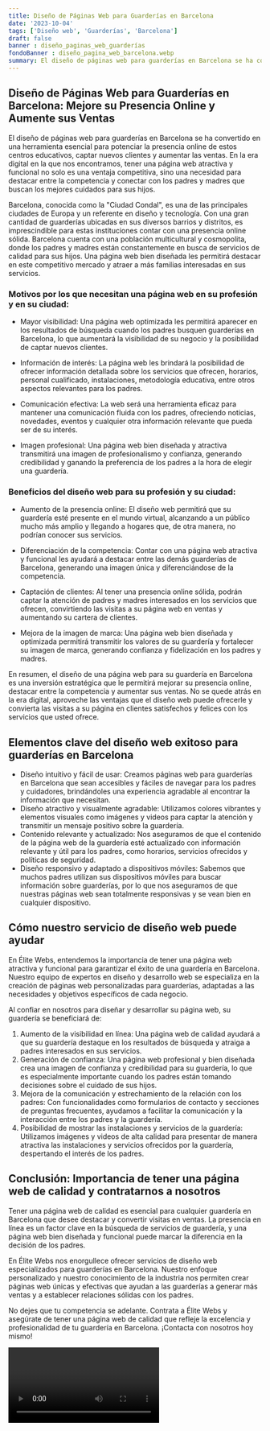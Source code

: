 ```yaml
---
title: Diseño de Páginas Web para Guarderías en Barcelona
date: '2023-10-04'
tags: ['Diseño web', 'Guarderías', 'Barcelona']
draft: false
banner : diseño_paginas_web_guarderías
fondoBanner : diseño_pagina_web_barcelona.webp
summary: El diseño de páginas web para guarderías en Barcelona se ha convertido en una herramienta esencial para potenciar la presencia online de estos centros educativos, captar nuevos clientes y aumentar las ventas. En la era digital en la que nos encontramos, tener una página web atractiva y funcional no solo es una ventaja competitiva, sino una necesidad para destacar entre la competencia y conectar con los padres y madres que buscan los mejores cuidados para sus hijos.
---
```


## Diseño de Páginas Web para Guarderías en Barcelona: Mejore su Presencia Online y Aumente sus Ventas

El diseño de páginas web para guarderías en Barcelona se ha convertido en una herramienta esencial para potenciar la presencia online de estos centros educativos, captar nuevos clientes y aumentar las ventas. En la era digital en la que nos encontramos, tener una página web atractiva y funcional no solo es una ventaja competitiva, sino una necesidad para destacar entre la competencia y conectar con los padres y madres que buscan los mejores cuidados para sus hijos.

Barcelona, conocida como la "Ciudad Condal", es una de las principales ciudades de Europa y un referente en diseño y tecnología. Con una gran cantidad de guarderías ubicadas en sus diversos barrios y distritos, es imprescindible para estas instituciones contar con una presencia online sólida. Barcelona cuenta con una población multicultural y cosmopolita, donde los padres y madres están constantemente en busca de servicios de calidad para sus hijos. Una página web bien diseñada les permitirá destacar en este competitivo mercado y atraer a más familias interesadas en sus servicios.

### Motivos por los que necesitan una página web en su profesión y en su ciudad:

- Mayor visibilidad: Una página web optimizada les permitirá aparecer en los resultados de búsqueda cuando los padres busquen guarderías en Barcelona, lo que aumentará la visibilidad de su negocio y la posibilidad de captar nuevos clientes.

- Información de interés: La página web les brindará la posibilidad de ofrecer información detallada sobre los servicios que ofrecen, horarios, personal cualificado, instalaciones, metodología educativa, entre otros aspectos relevantes para los padres.

- Comunicación efectiva: La web será una herramienta eficaz para mantener una comunicación fluida con los padres, ofreciendo noticias, novedades, eventos y cualquier otra información relevante que pueda ser de su interés.

- Imagen profesional: Una página web bien diseñada y atractiva transmitirá una imagen de profesionalismo y confianza, generando credibilidad y ganando la preferencia de los padres a la hora de elegir una guardería.

### Beneficios del diseño web para su profesión y su ciudad:

- Aumento de la presencia online: El diseño web permitirá que su guardería esté presente en el mundo virtual, alcanzando a un público mucho más amplio y llegando a hogares que, de otra manera, no podrían conocer sus servicios.

- Diferenciación de la competencia: Contar con una página web atractiva y funcional les ayudará a destacar entre las demás guarderías de Barcelona, generando una imagen única y diferenciándose de la competencia.

- Captación de clientes: Al tener una presencia online sólida, podrán captar la atención de padres y madres interesados en los servicios que ofrecen, convirtiendo las visitas a su página web en ventas y aumentando su cartera de clientes.

- Mejora de la imagen de marca: Una página web bien diseñada y optimizada permitirá transmitir los valores de su guardería y fortalecer su imagen de marca, generando confianza y fidelización en los padres y madres.

En resumen, el diseño de una página web para su guardería en Barcelona es una inversión estratégica que le permitirá mejorar su presencia online, destacar entre la competencia y aumentar sus ventas. No se quede atrás en la era digital, aproveche las ventajas que el diseño web puede ofrecerle y convierta las visitas a su página en clientes satisfechos y felices con los servicios que usted ofrece.

<GifSeo />

<Cta />

## Elementos clave del diseño web exitoso para guarderías en Barcelona

- Diseño intuitivo y fácil de usar: Creamos páginas web para guarderías en Barcelona que sean accesibles y fáciles de navegar para los padres y cuidadores, brindándoles una experiencia agradable al encontrar la información que necesitan.
- Diseño atractivo y visualmente agradable: Utilizamos colores vibrantes y elementos visuales como imágenes y videos para captar la atención y transmitir un mensaje positivo sobre la guardería.
- Contenido relevante y actualizado: Nos aseguramos de que el contenido de la página web de la guardería esté actualizado con información relevante y útil para los padres, como horarios, servicios ofrecidos y políticas de seguridad.
- Diseño responsivo y adaptado a dispositivos móviles: Sabemos que muchos padres utilizan sus dispositivos móviles para buscar información sobre guarderías, por lo que nos aseguramos de que nuestras páginas web sean totalmente responsivas y se vean bien en cualquier dispositivo.

## Cómo nuestro servicio de diseño web puede ayudar

En Élite Webs, entendemos la importancia de tener una página web atractiva y funcional para garantizar el éxito de una guardería en Barcelona. Nuestro equipo de expertos en diseño y desarrollo web se especializa en la creación de páginas web personalizadas para guarderías, adaptadas a las necesidades y objetivos específicos de cada negocio. 

Al confiar en nosotros para diseñar y desarrollar su página web, su guardería se beneficiará de:

1. Aumento de la visibilidad en línea: Una página web de calidad ayudará a que su guardería destaque en los resultados de búsqueda y atraiga a padres interesados en sus servicios.
2. Generación de confianza: Una página web profesional y bien diseñada crea una imagen de confianza y credibilidad para su guardería, lo que es especialmente importante cuando los padres están tomando decisiones sobre el cuidado de sus hijos.
3. Mejora de la comunicación y estrechamiento de la relación con los padres: Con funcionalidades como formularios de contacto y secciones de preguntas frecuentes, ayudamos a facilitar la comunicación y la interacción entre los padres y la guardería.
4. Posibilidad de mostrar las instalaciones y servicios de la guardería: Utilizamos imágenes y videos de alta calidad para presentar de manera atractiva las instalaciones y servicios ofrecidos por la guardería, despertando el interés de los padres.

## Conclusión: Importancia de tener una página web de calidad y contratarnos a nosotros

Tener una página web de calidad es esencial para cualquier guardería en Barcelona que desee destacar y convertir visitas en ventas. La presencia en línea es un factor clave en la búsqueda de servicios de guardería, y una página web bien diseñada y funcional puede marcar la diferencia en la decisión de los padres.

En Élite Webs nos enorgullece ofrecer servicios de diseño web especializados para guarderías en Barcelona. Nuestro enfoque personalizado y nuestro conocimiento de la industria nos permiten crear páginas web únicas y efectivas que ayudan a las guarderías a generar más ventas y a establecer relaciones sólidas con los padres.

No dejes que tu competencia se adelante. Contrata a Élite Webs y asegúrate de tener una página web de calidad que refleje la excelencia y profesionalidad de tu guardería en Barcelona. ¡Contacta con nosotros hoy mismo!

<Video />

<CtaBot job='Guarderías' city='Barcelona'/>

<Gmaps query='Barcelona+españa+maps' />